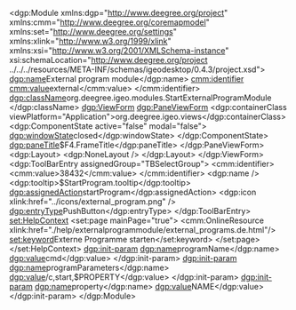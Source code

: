 <?xml version="1.0" encoding="UTF-8"?>
<dgp:Module xmlns:dgp="http://www.deegree.org/project" xmlns:cmm="http://www.deegree.org/coremapmodel" xmlns:set="http://www.deegree.org/settings"
	xmlns:xlink="http://www.w3.org/1999/xlink" xmlns:xsi="http://www.w3.org/2001/XMLSchema-instance" xsi:schemaLocation="http://www.deegree.org/project ../../../resources/META-INF/schemas/igeodesktop/0.4.3/project.xsd">
	<dgp:name>External program module</dgp:name>
	<cmm:identifier>
		<cmm:value>external</cmm:value>
	</cmm:identifier>
	<dgp:className>org.deegree.igeo.modules.StartExternalProgramModule
	</dgp:className>
	<dgp:ViewForm>
		<dgp:PaneViewForm>
			<dgp:containerClass viewPlatform="Application">org.deegree.igeo.views</dgp:containerClass>
			<dgp:ComponentState active="false" modal="false">
				<dgp:windowState>closed</dgp:windowState>
			</dgp:ComponentState>
			<dgp:paneTitle>$F4.FrameTitle</dgp:paneTitle>
		</dgp:PaneViewForm>
		<dgp:Layout>
			<dgp:NoneLayout />
		</dgp:Layout>
	</dgp:ViewForm>
	<dgp:ToolBarEntry assignedGroup="TBSelectGroup">
		<cmm:identifier>
			<cmm:value>38432</cmm:value>
		</cmm:identifier>
		<dgp:name />
		<dgp:tooltip>$StartProgram.tooltip</dgp:tooltip>
		<dgp:assignedAction>startProgram</dgp:assignedAction>
		<dgp:icon xlink:href="../icons/external_program.png" />
		<dgp:entryType>PushButton</dgp:entryType>
	</dgp:ToolBarEntry>
	<set:HelpContext>
		<set:page mainPage="true">
			<cmm:OnlineResource xlink:href="./help/externalprogrammodule/external_programs.de.html"/>
			<set:keyword>Externe Programme starten</set:keyword>
		</set:page>
	</set:HelpContext>
	<dgp:init-param>
		<dgp:name>programName</dgp:name>
		<dgp:value>cmd</dgp:value>
	</dgp:init-param>
	<dgp:init-param>
		<dgp:name>programParameters</dgp:name>
		<dgp:value>/c,start,$PROPERTY</dgp:value>
	</dgp:init-param>
	<dgp:init-param>
		<dgp:name>property</dgp:name>
		<dgp:value>NAME</dgp:value>
	</dgp:init-param>
</dgp:Module>
